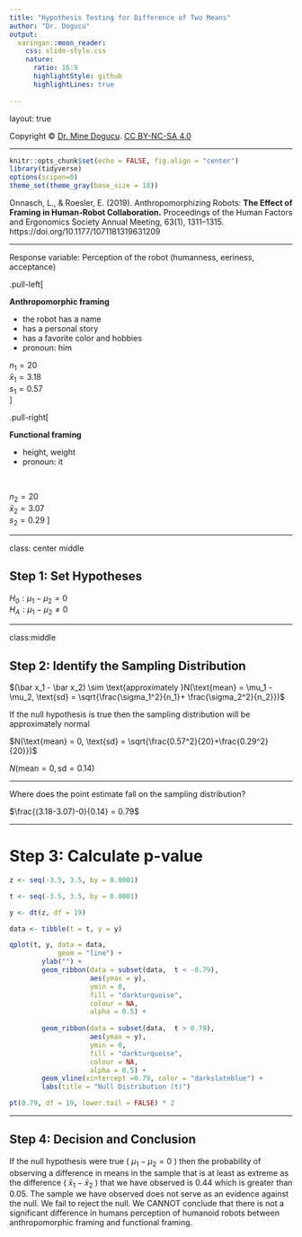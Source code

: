 ```yaml
---
title: "Hypothesis Testing for Difference of Two Means"
author: "Dr. Dogucu"
output: 
  xaringan::moon_reader:
    css: slide-style.css
    nature:
      ratio: 16:9
      highlightStyle: github
      highlightLines: true
      
---
```


layout: true
  
<div class="my-header"></div>

<div class="my-footer"> 
 Copyright &copy; <a href="https://mdogucu.ics.uci.edu">Dr. Mine Dogucu</a>. <a href="https://creativecommons.org/licenses/by-nc-sa/4.0/">CC BY-NC-SA 4.0</a></div> 


---

```r
knitr::opts_chunk$set(echo = FALSE, fig.align = "center")
library(tidyverse)
options(scipen=0)
theme_set(theme_gray(base_size = 18))

```

Onnasch, L., & Roesler, E. (2019). Anthropomorphizing Robots: **The Effect of Framing in Human-Robot Collaboration.** Proceedings of the Human Factors and Ergonomics Society Annual Meeting, 63(1), 1311–1315. https://doi.org/10.1177/1071181319631209


---

Response variable: Perception of the robot (humanness, eeriness, acceptance)

.pull-left[

**Anthropomorphic framing**

- the robot has a name
- has a personal story
- has a favorite color and hobbies
- pronoun: him




$n_1=20$  
$\bar x_1 = 3.18$  
$s_1 = 0.57$  
]


.pull-right[

**Functional framing**

- height, weight
- pronoun: it

<br>


$n_2=20$  
$\bar x_2 = 3.07$  
$s_2 = 0.29$ 
]



---

class: center middle

## Step 1: Set Hypotheses

$H_0: \mu_1-\mu_2 = 0$  
$H_A: \mu_1-\mu_2 \neq 0$

---


class:middle

## Step 2: Identify the Sampling Distribution

$(\bar x_1 - \bar x_2) \sim \text{approximately }N(\text{mean} = \mu_1 - \mu_2, \text{sd} = \sqrt{\frac{\sigma_1^2}{n_1}+ \frac{\sigma_2^2}{n_2}})$ 

If the null hypothesis is true then the sampling distribution will be approximately normal

$N(\text{mean} = 0, \text{sd} = \sqrt{\frac{0.57^2}{20}+\frac{0.29^2}{20}})$

$N(\text{mean} = 0, \text{sd} = 0.14)$

---

Where does the point estimate fall on the sampling distribution?

$\frac{(3.18-3.07)-0}{0.14} = 0.79$


---

# Step 3: Calculate p-value  

```r

z <- seq(-3.5, 3.5, by = 0.0001)

t <- seq(-3.5, 3.5, by = 0.0001)

y <- dt(z, df = 19)

data <- tibble(t = t, y = y)

qplot(t, y, data = data, 
            geom = "line") +
        ylab("") +
        geom_ribbon(data = subset(data,  t < -0.79),
                    aes(ymax = y), 
                    ymin = 0,
                    fill = "darkturquoise", 
                    colour = NA, 
                    alpha = 0.5) +
      
        geom_ribbon(data = subset(data,  t > 0.79),
                    aes(ymax = y), 
                    ymin = 0,
                    fill = "darkturquoise", 
                    colour = NA, 
                    alpha = 0.5) +
        geom_vline(xintercept =0.79, color = "darkslateblue") +
        labs(title = "Null Distribution (t)") 
```

```r
pt(0.79, df = 19, lower.tail = FALSE) * 2
```

---

## Step 4: Decision and Conclusion

If the null hypothesis were true ( $\mu_1 - \mu_2 = 0$ ) then the probability of observing a difference in means in the sample that is at least as extreme as the difference ( $\bar x_1 - \bar x_2$ ) that we have observed is 0.44 which is greater than 0.05. The sample we have observed does not serve as an evidence against the null. We fail to reject the null. We CANNOT conclude that there is not a significant difference in humans perception of humanoid robots between anthropomorphic framing and functional framing. 
